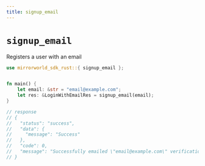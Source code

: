 ```yaml
---
title: signup_email
---
```


# `signup_email`
Registers a user with an email

```rust
use mirrorworld_sdk_rust::{ signup_email };


fn main() {
    let email: &str = "email@example.com";
    let res: &LoginWithEmailRes = signup_email(email);
}

// response
// {
//   "status": "success",
//   "data": {
//     "message": "Success"
//   },
//   "code": 0,
//   "message": "Successfully emailed \"email@example.com\" verification code. Please verify the email to complete the signup"
// }
```
